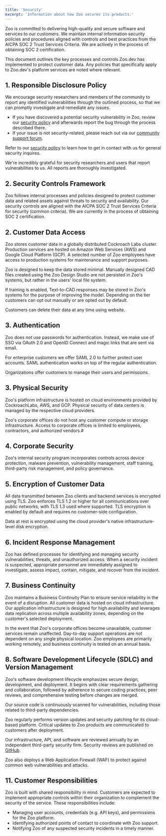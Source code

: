 ```yaml
---
title: 'Security'
excerpt: 'Information about how Zoo secures its products.'
---
```



Zoo is committed to delivering high-quality and secure software and services to our customers.
We maintain internal information security policies and procedures aligned with controls and best practices from the AICPA SOC 2 Trust Services Criteria.
We are actively in the process of obtaining SOC 2 certification.

This document outlines the key processes and controls Zoo.dev has implemented to protect customer data.
Any policies that specifically apply to Zoo.dev's platform services are noted where relevant.

## 1. Responsible Disclosure Policy

We encourage security researchers and members of the community to report any identified vulnerabilities through the outlined process, so that we can promptly investigate and remediate any issues.

- If you have discovered a potential security vulnerability in Zoo, review our [security policy](https://github.com/KittyCAD/.github/blob/main/SECURITY.md) and afterwards report the bug through the process described there.
- If your issue is not security-related, please reach out via our [community support forum](https://community.zoo.dev/).

Refer to our [security policy](https://github.com/KittyCAD/.github/blob/main/SECURITY.md) to learn how to get in contact with us for general security inquires.

We're incredibly grateful for security researchers and users that report vulnerabilities to us.
All reports are thoroughly investigated.


## 2. Security Controls Framework
Zoo follows internal processes and policies designed to protect customer data and related assets against threats to security and availability.
Our security controls are aligned with the AICPA SOC 2 Trust Services Criteria for security (common criteria).
We are currently in the process of obtaining SOC 2 certification.

## 2. Customer Data Access

Zoo stores customer data in a globally distributed Cockroach Labs cluster.
Production services are hosted on Amazon Web Services (AWS) and Google Cloud Platform (GCP).
A selected number of Zoo employees have access to production systems for maintenance and support purposes.

Zoo is designed to keep the data stored minimal. Manually designed CAD files created using the Zoo Design Studio
are not persisted in Zoo's systems, but rather in the users' local file system.

If training is enabled, Text-to-CAD responses may be stored in Zoo's systems for the purpose of improving the model.
Depending on the tier customers can opt out manually or are opted out by default.

Customers can delete their data at any time using website.

## 3. Authentication

Zoo does not use passwords for authentication.
Instead, we make use of SSO via OAuth 2.0 and OpenID Connect and magic links that are sent via email.

For enterprise customers we offer SAML 2.0 to further protect user accounts. SAML authentication works on top of the
regular authentication.

Organizations offer customers to manage their users and permissions.

## 3. Physical Security
Zoo's platform infrastructure is hosted on cloud environments provided by CockroachLabs, AWS, and GCP.
Physical security of data centers is managed by the respective cloud providers.

Zoo's corporate offices do not host any customer compute or storage infrastructure.
Access to corporate offices is limited to employees, contractors, and authorized vendors.#

## 4. Corporate Security
Zoo's internal security program incorporates controls across device protection, malware prevention, vulnerability management, staff training, third-party risk management, and policy governance.

## 5. Encryption of Customer Data

All data transmitted between Zoo clients and backend services is encrypted using TLS.
Zoo enforces TLS 1.2 or higher for all communications over public networks, with TLS 1.3 used where supported.
TLS encryption is enabled by default and requires no customer-side configuration.

Data at rest is encrypted using the cloud provider's native infrastructure-level disk encryption.

## 6. Incident Response Management
Zoo has defined processes for identifying and managing security vulnerabilities, threats, and unauthorized access.
When a security incident is suspected, appropriate personnel are immediately assigned to investigate, assess impact,
contain, mitigate, and recover from the incident.

## 7. Business Continuity
Zoo maintains a Business Continuity Plan to ensure service reliability in the event of a disruption.
All customer data is hosted on cloud infrastructure.
Our application infrastructure is designed for high availability and leverages data replication across multiple
availability zones, depending on the customer's selected deployment.

In the event that Zoo's corporate offices become unavailable, customer services remain unaffected.
Day-to-day support operations are not dependent on any single physical location.
Zoo employees are primarily working remotely, and business continuity is tested on an annual basis.

## 8. Software Development Lifecycle (SDLC) and Version Management
Zoo's software development lifecycle emphasizes secure design, development, and deployment.
It begins with clear requirements gathering and collaboration, followed by adherence to secure coding practices, peer reviews, and comprehensive testing before changes are merged.

Our source code is continuously scanned for vulnerabilities, including those related to third-party dependencies.

Zoo regularly performs version updates and security patching for its cloud-based platform.
Critical updates to Zoo products are communicated to customers after deployment.

Our infrastructure, API, and software are reviewed annually by an independent third-party security firm. Security reviews are
published on [GitHub](https://github.com/KittyCAD/audits).

Zoo also deploys a Web Application Firewall (WAF) to protect against common web vulnerabilities and attacks.

## 11. Customer Responsibilities
Zoo is built with shared responsibility in mind. Customers are expected to implement appropriate controls within their organization to complement the security of the service. These responsibilities include:

- Managing user accounts, credentials (e.g. API keys), and permissions for the Zoo platform.
- Identifying authorized points of contact to coordinate with Zoo support.
- Notifying Zoo of any suspected security incidents in a timely manner.
